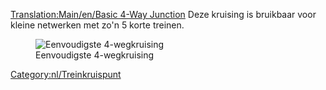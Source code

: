 [[Translation:Main/en/Basic 4-Way Junction]]{{en/-}}{{kruispuntenmenu/Nl}}
Deze kruising is bruikbaar voor kleine netwerken met zo'n 5 korte treinen.

[[File:en/Basic4.png|none|frame|Eenvoudigste 4-wegkruising]]

{{Template:Kruispuntcriteria/Nl|Goedkoop|0|0|0|1|0|0|1|1|0|0|0||Defecte treinen blokkeren de gehele kruising.|
*Kan één trein per keer afhandelen. (Kan worden verbeterd door het gebruik van [[Main/en/Seinen/Nl#Routeseinen|routeseinen]])
*Zal verkeersopstoppingen veroorzaken. 
}}

[[Category:nl/Treinkruispunt]]